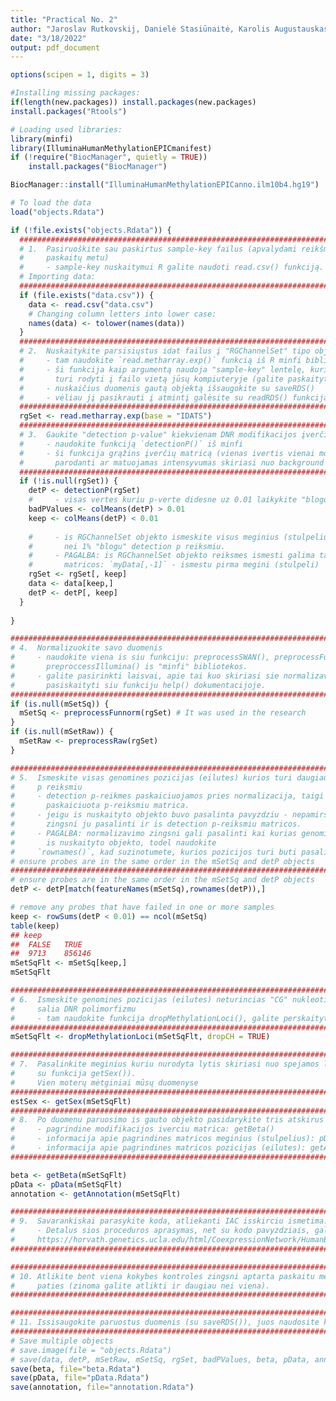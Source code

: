 ```yaml
---
title: "Practical No. 2"
author: "Jaroslav Rutkovskij, Danielė Stasiūnaitė, Karolis Augustauskas (JDK)"
date: "3/18/2022"
output: pdf_document
---
```

```r
options(scipen = 1, digits = 3)

#Installing missing packages:
if(length(new.packages)) install.packages(new.packages)
install.packages("Rtools")

# Loading used libraries:
library(minfi)
library(IlluminaHumanMethylationEPICmanifest)
if (!require("BiocManager", quietly = TRUE))
    install.packages("BiocManager")

BiocManager::install("IlluminaHumanMethylationEPICanno.ilm10b4.hg19")
```

```r
# To load the data
load("objects.Rdata")
```

```r
if (!file.exists("objects.Rdata")) {
  ################################################################################################
  # 1.  Pasiruoškite sau paskirtus sample-key failus (apvalydami reikšmes, panašiai kaip aptarėme
  #     paskaitų metu)
  #     - sample-key nuskaitymui R galite naudoti read.csv() funkciją.
  # Importing data:
  ################################################################################################
  if (file.exists("data.csv")) {
    data <- read.csv("data.csv")
    # Changing column letters into lower case:
    names(data) <- tolower(names(data))
  }
  ################################################################################################
  # 2.  Nuskaitykite parsisiųstus idat failus į "RGChannelSet" tipo objektą
  #     - tam naudokite `read.metharray.exp()` funkcią iš R minfi bibliotekos
  #     - ši funkcija kaip argumentą naudoja "sample-key" lentelę, kurioje stulpelis Basename
  #       turi rodyti į failo vietą jūsų kompiuteryje (galite paskaityti šios funkcijos help()).
  #     - nuskaičius duomenis gautą objektą išsaugokite su saveRDS()
  #     - vėliau jį pasikrauti į atmintį galėsite su readRDS() funkcija
  ################################################################################################
  rgSet <- read.metharray.exp(base = "IDATS")
  ################################################################################################
  # 3.  Gaukite "detection p-value" kiekvienam DNR modifikacijos įverčiui
  #     - naudokite funkciją `detectionP()` iš minfi
  #     - ši funkcija grąžins įverčių matricą (vienas ivertis vienai modifikacijos reiksmei)
  #       parodanti ar matuojamas intensyvumas skiriasi nuo background
  ################################################################################################
  if (!is.null(rgSet)) {
    detP <- detectionP(rgSet)
    #     - visas vertes kuriu p-verte didesne uz 0.01 laikykite "blogomis"
    badPValues <- colMeans(detP) > 0.01
    keep <- colMeans(detP) < 0.01
    
    #     - is RGChannelSet objekto ismeskite visus meginius (stulpelius) kurie turi daugiau
    #       nei 1% "blogu" detection p reiksmiu.
    #     - PAGALBA: is RGChannelSet objekto reiksmes ismesti galima taip, kaip ir is
    #       matricos: `myData[,-1]` - ismestu pirma megini (stulpeli)
    rgSet <- rgSet[, keep]
    data <- data[keep,]
    detP <- detP[, keep]
  }
  
}
```

```r
####################################################################################################
# 4.  Normalizuokite savo duomenis
#     - naudokite viena is siu funkciju: preprocessSWAN(), preprocessFunnorm() or
#       preproccessIllumina() is "minfi" bibliotekos.
#     - galite pasirinkti laisvai, apie tai kuo skiriasi sie normalizavimo budai galite
#       pasiskaityti siu funkciju help() dokumentacijoje.
####################################################################################################
if (is.null(mSetSq)) {
  mSetSq <- preprocessFunnorm(rgSet) # It was used in the research
}
if (is.null(mSetRaw)) {
  mSetRaw <- preprocessRaw(rgSet)
}

####################################################################################################
# 5.  Ismeskite visas genomines pozicijas (eilutes) kurios turi daugiau nei 1% "blogu" detection
#     p reiksmiu
#     - detection p-reikmes paskaiciuojamos pries normalizacija, taigi naudokite pries tai
#       paskaiciuota p-reiksmiu matrica.
#     - jeigu is nuskaityto objekto buvo pasalinta pavyzdziu - nepamirskiti pries atliekant si
#       zingsni ju pasalinti ir is detection p-reiksmiu matricos.
#     - PAGALBA: normalizavimo zingsni gali pasalinti kai kurias genomines pozicijas (eilutes)
#       is nuskaityto objekto, todel naudokite
#     `rownames()`, kad suzinotumete, kurios pozicijos turi buti pasalintos.
# ensure probes are in the same order in the mSetSq and detP objects
####################################################################################################
# ensure probes are in the same order in the mSetSq and detP objects
detP <- detP[match(featureNames(mSetSq),rownames(detP)),] 

# remove any probes that have failed in one or more samples
keep <- rowSums(detP < 0.01) == ncol(mSetSq) 
table(keep)
## keep
##  FALSE   TRUE 
##  9713    856146 
mSetSqFlt <- mSetSq[keep,]
mSetSqFlt

####################################################################################################
# 6.  Ismeskite genomines pozicijas (eilutes) neturincias "CG" nukleotidu poros (CH) arba esancias
#     salia DNR polimorfizmu
#     - tam naudokite funkcija dropMethylationLoci(), galite perskaityti jos help().
####################################################################################################
mSetSqFlt <- dropMethylationLoci(mSetSqFlt, dropCH = TRUE)

####################################################################################################
# 7.  Pasalinkite meginius kuriu nurodyta lytis skiriasi nuo spejamos lyties (spejimus galite gauti
#     su funkcija getSex()).
#     Vien moterų mėtginiai mūsų duomenyse
####################################################################################################
estSex <- getSex(mSetSqFlt)
####################################################################################################
# 8.  Po duomenu paruosimo is gauto objekto pasidarykite tris atskirus objektus:
#     - pagrindine modifikacijos iverciu matrica: getBeta()
#     - informacija apie pagrindines matricos meginius (stulpelius): pData()
#     - informacija apie pagrindines matricos pozicijas (eilutes): getAnnotation()
####################################################################################################

beta <- getBeta(mSetSqFlt)
pData <- pData(mSetSqFlt)
annotation <- getAnnotation(mSetSqFlt)

####################################################################################################
# 9.  Savarankiskai parasykite koda, atliekanti IAC isskirciu ismetima.
#     - Detalus sios proceduros aprasymas, net su kodo pavyzdziais, gali buti rastas cia:
#     https://horvath.genetics.ucla.edu/html/CoexpressionNetwork/HumanBrainTranscriptome/Identification%20and%20Removal%20of%20Outlier%20Samples.pdf)
####################################################################################################

####################################################################################################
# 10. Atlikite bent viena kokybes kontroles zingsni aptarta paskaitu metu, arba susigalvota savo
#     paties (zinoma galite atlikti ir daugiau nei viena).
####################################################################################################

####################################################################################################
# 11. Issisaugokite paruostus duomenis (su saveRDS()), juos naudosite kitose uzduotyse
####################################################################################################
# Save multiple objects
# save.image(file = "objects.Rdata")
# save(data, detP, mSetRaw, mSetSq, rgSet, badPValues, beta, pData, annotation, keep, file="objects.Rdata")
save(beta, file="beta.Rdata")
save(pData, file="pData.Rdata")
save(annotation, file="annotation.Rdata")
```

